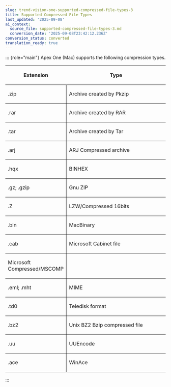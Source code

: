 ```yaml
---
slug: trend-vision-one-supported-compressed-file-types-3
title: Supported Compressed File Types
last_updated: '2025-09-08'
ai_context:
  source_file: supported-compressed-file-types-3.md
  conversion_date: '2025-09-08T23:42:12.236Z'
conversion_status: converted
translation_ready: true
---
```


::: {role="main"}
Apex One (Mac) supports the following compression types.

<table>
<colgroup>
<col style="width: 38%" />
<col style="width: 62%" />
</colgroup>
<thead>
<tr>
<th><p>Extension</p></th>
<th><p>Type</p></th>
</tr>
</thead>
<tbody>
<tr>
<td style="border-bottom-width: 1px; border-bottom-style: solid; border-right-width: 1px; border-right-style: solid"><p>.zip</p></td>
<td style="border-bottom-width: 1px; border-bottom-style: solid"><p>Archive created by Pkzip</p></td>
</tr>
<tr>
<td style="border-bottom-width: 1px; border-bottom-style: solid; border-right-width: 1px; border-right-style: solid"><p>.rar</p></td>
<td style="border-bottom-width: 1px; border-bottom-style: solid"><p>Archive created by RAR</p></td>
</tr>
<tr>
<td style="border-bottom-width: 1px; border-bottom-style: solid; border-right-width: 1px; border-right-style: solid"><p>.tar</p></td>
<td style="border-bottom-width: 1px; border-bottom-style: solid"><p>Archive created by Tar</p></td>
</tr>
<tr>
<td style="border-bottom-width: 1px; border-bottom-style: solid; border-right-width: 1px; border-right-style: solid"><p>.arj</p></td>
<td style="border-bottom-width: 1px; border-bottom-style: solid"><p>ARJ Compressed archive</p></td>
</tr>
<tr>
<td style="border-bottom-width: 1px; border-bottom-style: solid; border-right-width: 1px; border-right-style: solid"><p>.hqx</p></td>
<td style="border-bottom-width: 1px; border-bottom-style: solid"><p>BINHEX</p></td>
</tr>
<tr>
<td style="border-bottom-width: 1px; border-bottom-style: solid; border-right-width: 1px; border-right-style: solid"><p>.gz; .gzip</p></td>
<td style="border-bottom-width: 1px; border-bottom-style: solid"><p>Gnu ZIP</p></td>
</tr>
<tr>
<td style="border-bottom-width: 1px; border-bottom-style: solid; border-right-width: 1px; border-right-style: solid"><p>.Z</p></td>
<td style="border-bottom-width: 1px; border-bottom-style: solid"><p>LZW/Compressed 16bits</p></td>
</tr>
<tr>
<td style="border-bottom-width: 1px; border-bottom-style: solid; border-right-width: 1px; border-right-style: solid"><p>.bin</p></td>
<td style="border-bottom-width: 1px; border-bottom-style: solid"><p>MacBinary</p></td>
</tr>
<tr>
<td style="border-bottom-width: 1px; border-bottom-style: solid; border-right-width: 1px; border-right-style: solid"><p>.cab</p></td>
<td style="border-bottom-width: 1px; border-bottom-style: solid"><p>Microsoft Cabinet file</p></td>
</tr>
<tr>
<td style="border-bottom-width: 1px; border-bottom-style: solid; border-right-width: 1px; border-right-style: solid"><p>Microsoft Compressed/MSCOMP</p></td>
<td style="border-bottom-width: 1px; border-bottom-style: solid"> </td>
</tr>
<tr>
<td style="border-bottom-width: 1px; border-bottom-style: solid; border-right-width: 1px; border-right-style: solid"><p>.eml; .mht</p></td>
<td style="border-bottom-width: 1px; border-bottom-style: solid"><p>MIME</p></td>
</tr>
<tr>
<td style="border-bottom-width: 1px; border-bottom-style: solid; border-right-width: 1px; border-right-style: solid"><p>.td0</p></td>
<td style="border-bottom-width: 1px; border-bottom-style: solid"><p>Teledisk format</p></td>
</tr>
<tr>
<td style="border-bottom-width: 1px; border-bottom-style: solid; border-right-width: 1px; border-right-style: solid"><p>.bz2</p></td>
<td style="border-bottom-width: 1px; border-bottom-style: solid"><p>Unix BZ2 Bzip compressed file</p></td>
</tr>
<tr>
<td style="border-bottom-width: 1px; border-bottom-style: solid; border-right-width: 1px; border-right-style: solid"><p>.uu</p></td>
<td style="border-bottom-width: 1px; border-bottom-style: solid"><p>UUEncode</p></td>
</tr>
<tr>
<td style="border-right-width: 1px; border-right-style: solid"><p>.ace</p></td>
<td><p>WinAce</p></td>
</tr>
</tbody>
</table>
:::
